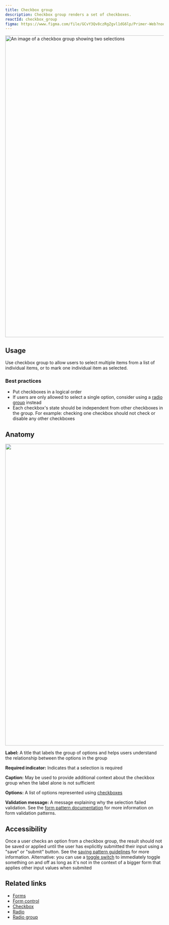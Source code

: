 ```yaml
---
title: Checkbox group
description: Checkbox group renders a set of checkboxes.
reactId: checkbox_group
figma: https://www.figma.com/file/GCvY3Qv8czRgZgvl1dG6lp/Primer-Web?node-id=15341%3A47574
---
```



<img
  width="960"
  alt="An image of a checkbox group showing two selections"
  src="https://user-images.githubusercontent.com/586552/205333350-f767c1ee-61b9-49e8-963d-0fad537749e9.png"
/>

## Usage

Use checkbox group to allow users to select multiple items from a list of individual items, or to mark one individual item as selected.

### Best practices

- Put checkboxes in a logical order
- If users are only allowed to select a single option, consider using a [radio group](/components/radio-group) instead
- Each checkbox's state should be independent from other checkboxes in the group. For example: checking one checkbox should not check or disable any other checkboxes

## Anatomy

<img
  width="960"
  role="presentation"
  src="https://user-images.githubusercontent.com/2313998/224140255-57987086-f2b3-47be-9ee7-99af26ea6846.png"
/>

**Label:** A title that labels the group of options and helps users understand the relationship between the options in the group

**Required indicator:** Indicates that a selection is required

**Caption:** May be used to provide additional context about the checkbox group when the label alone is not sufficient

**Options:** A list of options represented using [checkboxes](/components/checkbox)

**Validation message:** A message explaining why the selection failed validation. See the [form pattern documentation](../ui-patterns/forms#validation) for more information on form validation patterns.

## Accessibility

Once a user checks an option from a checkbox group, the result should not be saved or applied until the user has explicitly submitted their input using a "save" or "submit" button. See the [saving pattern guidelines](../ui-patterns/saving) for more information.
Alternative: you can use a [toggle switch](/components/toggle-switch) to immediately toggle something on and off as long as it's not in the context of a bigger form that applies other input values when submited

## Related links

- [Forms](../ui-patterns/forms)
- [Form control](/components/form-control)
- [Checkbox](/components/checkbox)
- [Radio](/components/radio)
- [Radio group](/components/radio-group)
